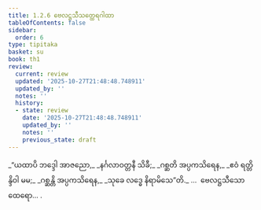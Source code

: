 ```yaml
---
title: 1.2.6 ဗေလဋ္ဌသီသတ္ထေရဂါထာ
tableOfContents: false
sidebar:
  order: 6
type: tipitaka
basket: su
book: th1
review:
  current: review
  updated: '2025-10-27T21:48:48.748911'
  updated_by: ''
  notes: ''
  history:
  - state: review
    date: '2025-10-27T21:48:48.748911'
    updated_by: ''
    notes: ''
    previous_state: draft
---
```



<ReviewStatus review={frontmatter.review} showDetails={true} />

<HypothesisAnnotation frontmatter={frontmatter} />

<DynamicBreadcrumb />

<Division number="16" book="th1" e="ch" v="19" p="223">

<Paragraph number="38" type="verses" book="th1">
_“ယထာပိ ဘဒ္ဒေါ အာဇညော,_  
_နင်္ဂလာဝတ္တနီ သိခီ;_  
_ဂစ္ဆတိ အပ္ပကသိရေန,_  
_ဧဝံ ရတ္တိန္ဒိဝါ မမ;_  
_ဂစ္ဆန္တိ အပ္ပကသိရေန,_  
_သုခေ လဒ္ဓေ နိရာမိသေ”တိ._  


</Paragraph>
</Division>

<Paragraph number="39" type="center" book="th1">
…  ဗေလဋ္ဌသီသော ထေရော… .
</Paragraph>